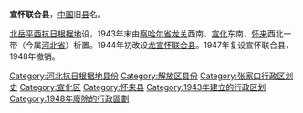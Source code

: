 '''宣怀联合县'''，[[中国|中国]]旧[[县|县]]名。

[[北岳平西抗日根据地|北岳平西抗日根据地]]设，1943年末由[[察哈爾省_(中華民國)|察哈尔省]][[龙关县|龙关]]西南、[[宣化县|宣化]]东南、[[怀来县|怀来]]西北一带（今属[[河北省|河北省]]）析置。1944年初改设[[龙宣怀联合县|龙宣怀联合县]]。1947年复设宣怀联合县，1948年撤销。 

{{中华民国大陆时期行政区划小作品}}
{{DEFAULTSORT:X}}
[[Category:河北抗日根据地县份|Category:河北抗日根据地县份]]
[[Category:解放区县份|Category:解放区县份]]
[[Category:张家口行政区划史|Category:张家口行政区划史]]
[[Category:宣化区|Category:宣化区]]
[[Category:怀来县|Category:怀来县]]
[[Category:1943年建立的行政区划|Category:1943年建立的行政区划]]
[[Category:1948年廢除的行政區劃|Category:1948年廢除的行政區劃]]
